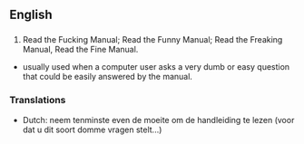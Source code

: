 ==English==
==={{initialism}}===
# Read the Fucking Manual; Read the Funny Manual; Read the Freaking Manual, Read the Fine Manual.

* usually used when a computer user asks a very dumb or easy question that could be easily answered by the manual.

===Translations===

*Dutch: neem tenminste even de moeite om de handleiding te lezen (voor dat u dit soort domme vragen stelt...)